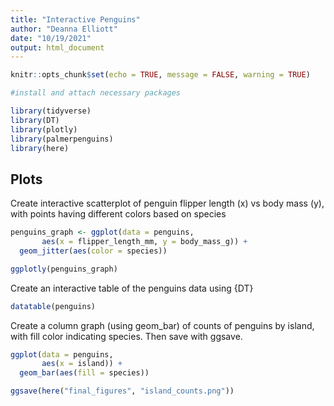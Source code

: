 ```yaml
---
title: "Interactive Penguins"
author: "Deanna Elliott"
date: "10/19/2021"
output: html_document
---
```


```r
knitr::opts_chunk$set(echo = TRUE, message = FALSE, warning = TRUE)

#install and attach necessary packages

library(tidyverse)
library(DT)
library(plotly)
library(palmerpenguins)
library(here)
```

## Plots ##
Create interactive scatterplot of penguin flipper length (x) vs body mass (y), with points having different colors based on species

```r

penguins_graph <- ggplot(data = penguins,
       aes(x = flipper_length_mm, y = body_mass_g)) +
  geom_jitter(aes(color = species))

ggplotly(penguins_graph)
```

Create an interactive table of the penguins data using {DT}

```r

datatable(penguins)
```

Create a column graph (using geom_bar) of counts of penguins by island, with fill color indicating species. Then save with ggsave.

```r

ggplot(data = penguins,
       aes(x = island)) +
  geom_bar(aes(fill = species))

ggsave(here("final_figures", "island_counts.png"))
```

